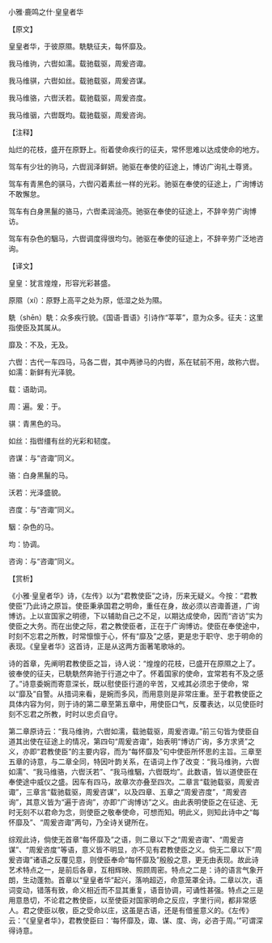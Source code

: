 

小雅·鹿鸣之什·皇皇者华

【原文】

皇皇者华，于彼原隰。駪駪征夫，每怀靡及。

我马维驹，六辔如濡。载驰载驱，周爰咨诹。

我马维骐，六辔如丝。载驰载驱，周爰咨谋。

我马维骆，六辔沃若。载驰载驱，周爰咨度。

我马维骃，六辔既均。载驰载驱，周爰咨询。

【注释】

灿烂的花枝，盛开在原野上。衔着使命疾行的征夫，常怀思难以达成使命的地方。

驾车有少壮的驹马，六辔润泽鲜妍。驰驱在奉使的征途上，博访广询礼士尊贤。

驾车有青黑色的骐马，六辔闪着素丝一样的光彩。驰驱在奉使的征途上，广询博访不敢懈怠。

驾车有白身黑鬣的骆马，六辔柔润油亮。驰驱在奉使的征途上，不辞辛劳广询博访。

驾车有杂色的駰马，六辔调度得很均匀。驰驱在奉使的征途上，不辞辛劳广泛地咨询。

【译文】

皇皇：犹言煌煌，形容光彩甚盛。

原隰（xí）：原野上高平之处为原，低湿之处为隰。

駪（shēn）駪：众多疾行貌。《国语·晋语》引诗作“莘莘”，意为众多。征夫：这里指使臣及其属从。

靡及：不及，无及。

六辔：古代一车四马，马各二辔，其中两骖马的内辔，系在轼前不用，故称六辔。如濡：新鲜有光泽貌。

载：语助词。

周：遍。爰：于。

骐：青黑色的马。

如丝：指辔缰有丝的光彩和韧度。

咨谋：与“咨诹”同义。

骆：白身黑鬣的马。

沃若：光泽盛貌。

咨度：与“咨诹”同义。

駰：杂色的马。

均：协调。

咨询：与“咨诹”同义。

【赏析】

《小雅·皇皇者华》诗，《左传》以为“君教使臣”之诗，历来无疑义。今按：“君教使臣”乃此诗之原旨。使臣秉承国君之明命，重任在身，故必须以咨诹善道，广询博访。上以宣国家之明德，下以辅助自己之不足，以期达成使命，因而“咨访”实为使臣之大务。而在出使之际，君之教使臣者，正在于广询博访。使臣在奉使途中，时刻不忘君之所教，时常懔懔于心，怀有“靡及”之感，更是忠于职守、忠于明命的表现。《皇皇者华》这首诗，正是从这两方面著笔歌咏的。

诗的首章，先阐明君教使臣之旨，诗人说：“煌煌的花枝，已盛开在原隰之上了。彼奉使的征夫，已駪駪然奔驰于行道之中了。怀着国家的使命，宜常若有不及之感了。”诗意委婉而寄意深长，既以慰使臣行道的辛苦，又戒其必须忠于使命，常以“靡及”自警。从措词来看，是婉而多风，而用意则是非常庄重。至于君教使臣之具体内容为何，则于诗的第二章至第五章中，用使臣口气，反覆表达，以见使臣时刻不忘君之所教，时时以忠贞自守。

第二章原诗云：“我马维驹，六辔如濡，载驰载驱，周爰咨诹。”前三句皆为使臣自道其出使在征途上的情况，第四句“周爰咨诹”，始表明“博访广询，多方求贤”之义，亦即“君教使臣”的主要内容，而为“每怀靡及”句中使臣所怀思的主旨。三章至五章的诗意，与二章全同，特因叶韵关系，在语词上作了改变：“我马维驹，六辔如濡”、“我马维骆，六辔沃若”、“我马维駰，六辔既均”。此数语，皆以道使臣在奉使途中威仪之盛。因车有四马，故章次亦叠至四次。二章言“载驰载驱，周爰咨诹”，三章言“载驰载驱，周爰咨谋”，以及四章、五章之“周爰咨度”，“周爰咨询”，其意义皆为“遍于咨询”，亦即“广询博访”之义。由此表明使臣之在征途、无时无刻不以君命为念，则使臣之敬奉使命，可想而知。明此义，则知此诗中之“每怀靡及”、“周爰咨诹”两句，乃全诗关键所在。

综观此诗，倘使无首章“每怀靡及”之语，则二章以下之“周爰咨诹”、“周爰咨谋”、“周爰咨度”等语，意义皆不明显，亦不见有君教使臣之义。倘无二章以下“周爰咨诹”诸语之反覆见意，则使臣奉命“每怀靡及”殷殷之意，更无由表现。故此诗艺术特点之一，是前后各章，互相辉映、照顾周密。特点之二是：诗的语言气象开朗，生动蓬勃。首章以“皇皇者华”起兴，落响超迈，命意笼罩全诗。二章以次，语词变动，错落有致，命义相近而不显其重复，语音协调，可诵性甚强。特点之三是用意恳切，不论君之教使臣，以至使臣对国家明命之反应，字里行间，都非常感人。君之使臣以敬，臣之受命以庄，这虽是古语，还是有借鉴意义的。《左传》云：“《皇皇者华》，君教使臣曰：‘每怀靡及，诹、谋、度、询，必咨于周。’”可谓深得诗意。


